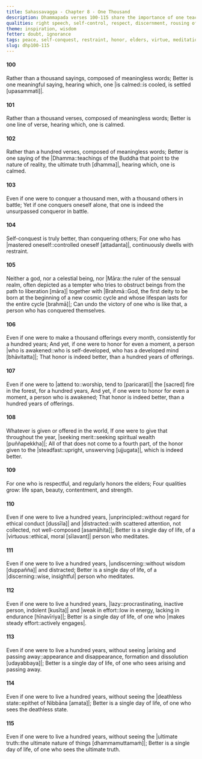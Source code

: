 ```yaml
---
title: Sahassavagga - Chapter 8 - One Thousand
description: Dhammapada verses 100-115 share the importance of one teaching that brings peace, the benefits of self-conquest, the value of honoring the awakened, and the importance of rousing of energy and recognizing impermanence.
qualities: right speech, self-control, respect, discernment, rousing of energy, recognition of impermanence
theme: inspiration, wisdom
fetter: doubt, ignorance
tags: peace, self-conquest, restraint, honor, elders, virtue, meditation, discernment, effort, arising and passing away, deathless, ultimate truth, dhp, dhp100
slug: dhp100-115
---
```


#### 100

Rather than a thousand sayings,
composed of meaningless words;
Better is one meaningful saying,
hearing which, one |is calmed::is cooled, is settled [upasammati]|.

#### 101

Rather than a thousand verses,
composed of meaningless words;
Better is one line of verse,
hearing which, one is calmed.

#### 102

Rather than a hundred verses,
composed of meaningless words;
Better is one saying of the |Dhamma::teachings of the Buddha that point to the nature of reality, the ultimate truth [dhamma]|,
hearing which, one is calmed.

#### 103

Even if one were to conquer a thousand men,
with a thousand others in battle;
Yet if one conquers oneself alone,
that one is indeed the unsurpassed conqueror in battle.

#### 104

Self-conquest is truly better,
than conquering others;
For one who has |mastered oneself::controlled oneself [attadanta]|,
continuously dwells with restraint.

#### 105

Neither a god, nor a celestial being,
nor |Māra::the ruler of the sensual realm, often depicted as a tempter who tries to obstruct beings from the path to liberation [māra]| together with |Brahmā::God, the first deity to be born at the beginning of a new cosmic cycle and whose lifespan lasts for the entire cycle [brahmā]|;
Can undo the victory of one who is like that,
a person who has conquered themselves.

#### 106

Even if one were to make a thousand offerings every month,
consistently for a hundred years;
And yet, if one were to honor for even a moment,
a person |who is awakened::who is self-developed, who has a developed mind [bhāvitatta]|;
That honor is indeed better,
than a hundred years of offerings.

#### 107

Even if one were to |attend to::worship, tend to [paricarati]| the [sacred] fire in the forest,
for a hundred years,
And yet, if one were to honor for even a moment,
a person who is awakened;
That honor is indeed better,
than a hundred years of offerings.

#### 108

Whatever is given or offered in the world,
If one were to give that throughout the year, |seeking merit::seeking spiritual wealth [puññapekkha]|;
All of that does not come to a fourth part,
of the honor given to the |steadfast::upright, unswerving [ujjugata]|, which is indeed better.

#### 109

For one who is respectful,
and regularly honors the elders;
Four qualities grow:
life span, beauty, contentment, and strength.

#### 110

Even if one were to live a hundred years,
|unprincipled::without regard for ethical conduct [dussīla]| and |distracted::with scattered attention, not collected, not well-composed [asamāhita]|;
Better is a single day of life,
of a |virtuous::ethical, moral [sīlavant]| person who meditates.

#### 111

Even if one were to live a hundred years,
|undiscerning::without wisdom [duppañña]| and distracted;
Better is a single day of life,
of a |discerning::wise, insightful| person who meditates.

#### 112

Even if one were to live a hundred years,
|lazy::procrastinating, inactive person, indolent [kusīta]| and |weak in effort::low in energy, lacking in endurance [hīnavīriya]|;
Better is a single day of life,
of one who |makes steady effort::actively engages|.

#### 113

Even if one were to live a hundred years,
without seeing |arising and passing away::appearance and disappearance, formation and dissolution [udayabbaya]|;
Better is a single day of life,
of one who sees arising and passing away.

#### 114

Even if one were to live a hundred years,
without seeing the |deathless state::epithet of Nibbāna [amata]|;
Better is a single day of life,
of one who sees the deathless state.

#### 115

Even if one were to live a hundred years,
without seeing the |ultimate truth::the ultimate nature of things [dhammamuttamaṁ]|;
Better is a single day of life,
of one who sees the ultimate truth.